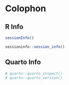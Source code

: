# Colophon {.unnumbered}

R Info
------------------

```r
sessionInfo()
```

```r
sessioninfo::session_info()
```

Quarto Info
------------------

```r
# quarto::quarto_inspect()
# quarto::quarto_version()
```